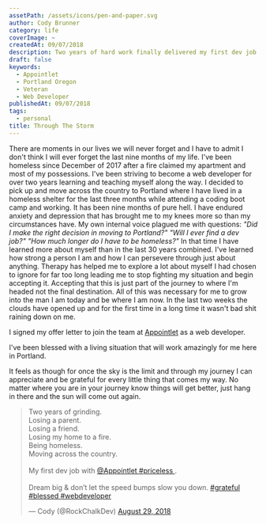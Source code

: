 ```yaml
---
assetPath: /assets/icons/pen-and-paper.svg
author: Cody Brunner
category: life
coverImage: ~
createdAt: 09/07/2018
description: Two years of hard work finally delivered my first dev job.
draft: false
keywords:
  - Appointlet
  - Portland Oregon
  - Veteran
  - Web Developer
publishedAt: 09/07/2018
tags:
  - personal
title: Through The Storm
---
```


There are moments in our lives we will never forget and I have to admit I don't think I will ever forget the last nine months of my life. I've been homeless since December of 2017 after a fire claimed my apartment and most of my possessions. I've been striving to become a web developer for over two years learning and teaching myself along the way. I decided to pick up and move across the country to Portland where I have lived in a homeless shelter for the last three months while attending a coding boot camp and working. It has been nine months of pure hell. I have endured anxiety and depression that has brought me to my knees more so than my circumstances have. My own internal voice plagued me with questions: _"Did I make the right decision in moving to Portland?"_ _"Will I ever find a dev job?"_ _"How much longer do I have to be homeless?"_ In that time I have learned more about myself than in the last 30 years combined. I've learned how strong a person I am and how I can persevere through just about anything. Therapy has helped me to explore a lot about myself I had chosen to ignore for far too long leading me to stop fighting my situation and begin accepting it. Accepting that this is just part of the journey to where I'm headed not the final destination. All of this was necessary for me to grow into the man I am today and be where I am now. In the last two weeks the clouds have opened up and for the first time in a long time it wasn't bad shit raining down on me.

I signed my offer letter to join the team at [Appointlet](https://www.appointlet.com/) as a web developer.

I've been blessed with a living situation that will work amazingly for me here in Portland.

It feels as though for once the sky is the limit and through my journey I can appreciate and be grateful for every little thing that comes my way. No matter where you are in your journey know things will get better, just hang in there and the sun will come out again.

<blockquote
	class='twitter-tweet'
	data-align='center'
	data-conversation='none'
	data-theme='dark'
>
	<p lang='en' dir='ltr'>
		Two years of grinding.
		<br />
		Losing a parent.
		<br />
		Losing a friend.
		<br />
		Losing my home to a fire.
		<br />
		Being homeless.
		<br />
		Moving across the country.
		<br />
		<br />
		My first dev job with
		<a href='https://twitter.com/Appointlet?ref_src=twsrc%5Etfw'>
			@Appointlet
		</a>
		<a href='https://twitter.com/hashtag/priceless?src=hash&amp;ref_src=twsrc%5Etfw'>
			#priceless
		</a>
		.
		<br />
		<br />
		Dream big &amp; don’t let the speed bumps slow you down.
		<a href='https://twitter.com/hashtag/grateful?src=hash&amp;ref_src=twsrc%5Etfw'>
			#grateful
		</a>
		<a href='https://twitter.com/hashtag/blessed?src=hash&amp;ref_src=twsrc%5Etfw'>
			#blessed
		</a>
		<a href='https://twitter.com/hashtag/webdeveloper?src=hash&amp;ref_src=twsrc%5Etfw'>
			#webdeveloper
		</a>
	</p>
	&mdash; Cody (@RockChalkDev)
	<a href='https://twitter.com/RockChalkDev/status/1034909560685744128?ref_src=twsrc%5Etfw'>
		August 29, 2018
	</a>
</blockquote>
<script
	async
	charset='utf-8'
	is:inline
	src='https://platform.twitter.com/widgets.js'
/>

<div class='text-center'>~ Cody 🚀</div>
